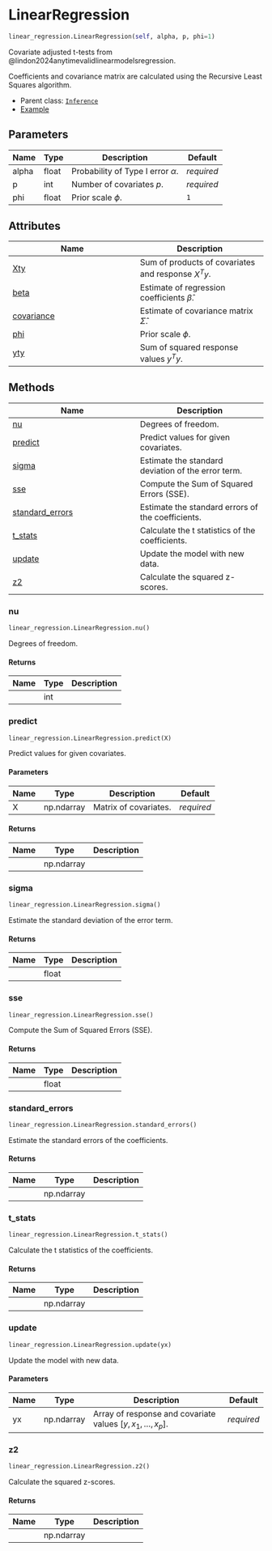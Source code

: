 # LinearRegression { #savvi.linear_regression.LinearRegression }

```python
linear_regression.LinearRegression(self, alpha, p, phi=1)
```

Covariate adjusted t-tests from @lindon2024anytimevalidlinearmodelsregression.

Coefficients and covariance matrix are calculated using the Recursive Least
Squares algorithm.

* Parent class: [`Inference`](/reference/Inference.qmd)
* [Example](../examples/LinearRegression.qmd)

## Parameters {.doc-section .doc-section-parameters}

| Name   | Type   | Description                           | Default    |
|--------|--------|---------------------------------------|------------|
| alpha  | float  | Probability of Type I error $\alpha$. | _required_ |
| p      | int    | Number of covariates $p$.             | _required_ |
| phi    | float  | Prior scale $\phi$.                   | `1`        |

## Attributes

| Name | Description |
| --- | --- |
| [Xty](#savvi.linear_regression.LinearRegression.Xty) | Sum of products of covariates and response $X^T y$. |
| [beta](#savvi.linear_regression.LinearRegression.beta) | Estimate of regression coefficients $\hat{\beta}$. |
| [covariance](#savvi.linear_regression.LinearRegression.covariance) | Estimate of covariance matrix $\hat{\Sigma}$. |
| [phi](#savvi.linear_regression.LinearRegression.phi) | Prior scale $\phi$. |
| [yty](#savvi.linear_regression.LinearRegression.yty) | Sum of squared response values $y^T y$. |

## Methods

| Name | Description |
| --- | --- |
| [nu](#savvi.linear_regression.LinearRegression.nu) | Degrees of freedom. |
| [predict](#savvi.linear_regression.LinearRegression.predict) | Predict values for given covariates. |
| [sigma](#savvi.linear_regression.LinearRegression.sigma) | Estimate the standard deviation of the error term. |
| [sse](#savvi.linear_regression.LinearRegression.sse) | Compute the Sum of Squared Errors (SSE). |
| [standard_errors](#savvi.linear_regression.LinearRegression.standard_errors) | Estimate the standard errors of the coefficients. |
| [t_stats](#savvi.linear_regression.LinearRegression.t_stats) | Calculate the t statistics of the coefficients. |
| [update](#savvi.linear_regression.LinearRegression.update) | Update the model with new data. |
| [z2](#savvi.linear_regression.LinearRegression.z2) | Calculate the squared z-scores. |

### nu { #savvi.linear_regression.LinearRegression.nu }

```python
linear_regression.LinearRegression.nu()
```

Degrees of freedom.

#### Returns {.doc-section .doc-section-returns}

| Name   | Type   | Description   |
|--------|--------|---------------|
|        | int    |               |

### predict { #savvi.linear_regression.LinearRegression.predict }

```python
linear_regression.LinearRegression.predict(X)
```

Predict values for given covariates.

#### Parameters {.doc-section .doc-section-parameters}

| Name   | Type       | Description           | Default    |
|--------|------------|-----------------------|------------|
| X      | np.ndarray | Matrix of covariates. | _required_ |

#### Returns {.doc-section .doc-section-returns}

| Name   | Type       | Description   |
|--------|------------|---------------|
|        | np.ndarray |               |

### sigma { #savvi.linear_regression.LinearRegression.sigma }

```python
linear_regression.LinearRegression.sigma()
```

Estimate the standard deviation of the error term.

#### Returns {.doc-section .doc-section-returns}

| Name   | Type   | Description   |
|--------|--------|---------------|
|        | float  |               |

### sse { #savvi.linear_regression.LinearRegression.sse }

```python
linear_regression.LinearRegression.sse()
```

Compute the Sum of Squared Errors (SSE).

#### Returns {.doc-section .doc-section-returns}

| Name   | Type   | Description   |
|--------|--------|---------------|
|        | float  |               |

### standard_errors { #savvi.linear_regression.LinearRegression.standard_errors }

```python
linear_regression.LinearRegression.standard_errors()
```

Estimate the standard errors of the coefficients.

#### Returns {.doc-section .doc-section-returns}

| Name   | Type       | Description   |
|--------|------------|---------------|
|        | np.ndarray |               |

### t_stats { #savvi.linear_regression.LinearRegression.t_stats }

```python
linear_regression.LinearRegression.t_stats()
```

Calculate the t statistics of the coefficients.

#### Returns {.doc-section .doc-section-returns}

| Name   | Type       | Description   |
|--------|------------|---------------|
|        | np.ndarray |               |

### update { #savvi.linear_regression.LinearRegression.update }

```python
linear_regression.LinearRegression.update(yx)
```

Update the model with new data.

#### Parameters {.doc-section .doc-section-parameters}

| Name   | Type       | Description                                                    | Default    |
|--------|------------|----------------------------------------------------------------|------------|
| yx     | np.ndarray | Array of response and covariate values $[y, x_1, \dots, x_p]$. | _required_ |

### z2 { #savvi.linear_regression.LinearRegression.z2 }

```python
linear_regression.LinearRegression.z2()
```

Calculate the squared z-scores.

#### Returns {.doc-section .doc-section-returns}

| Name   | Type       | Description   |
|--------|------------|---------------|
|        | np.ndarray |               |
